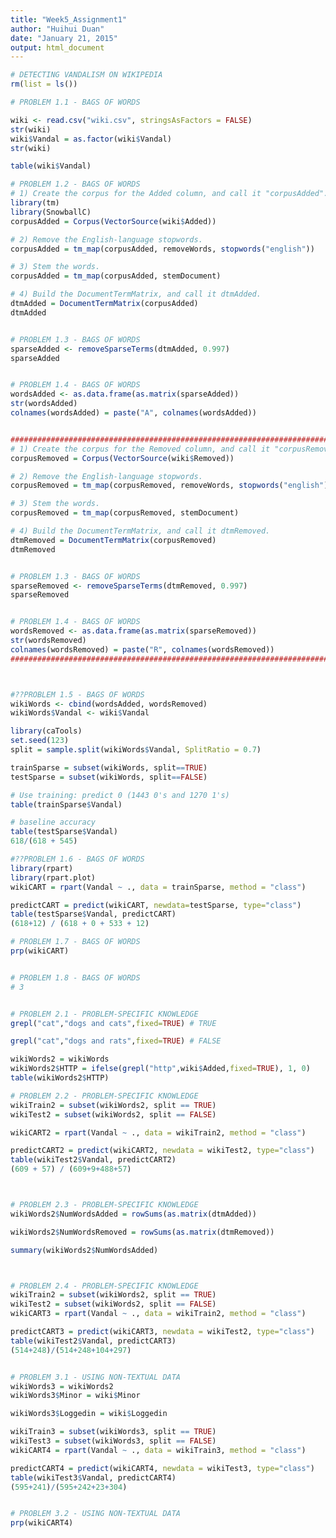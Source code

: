 ```yaml
---
title: "Week5_Assignment1"
author: "Huihui Duan"
date: "January 21, 2015"
output: html_document
---
```


```r
# DETECTING VANDALISM ON WIKIPEDIA
rm(list = ls())

# PROBLEM 1.1 - BAGS OF WORDS

wiki <- read.csv("wiki.csv", stringsAsFactors = FALSE)
str(wiki)
wiki$Vandal = as.factor(wiki$Vandal)
str(wiki)

table(wiki$Vandal)

# PROBLEM 1.2 - BAGS OF WORDS
# 1) Create the corpus for the Added column, and call it "corpusAdded".
library(tm)
library(SnowballC)
corpusAdded = Corpus(VectorSource(wiki$Added))

# 2) Remove the English-language stopwords.
corpusAdded = tm_map(corpusAdded, removeWords, stopwords("english"))

# 3) Stem the words.
corpusAdded = tm_map(corpusAdded, stemDocument)

# 4) Build the DocumentTermMatrix, and call it dtmAdded.
dtmAdded = DocumentTermMatrix(corpusAdded)
dtmAdded


# PROBLEM 1.3 - BAGS OF WORDS
sparseAdded <- removeSparseTerms(dtmAdded, 0.997)
sparseAdded


# PROBLEM 1.4 - BAGS OF WORDS
wordsAdded <- as.data.frame(as.matrix(sparseAdded))
str(wordsAdded)
colnames(wordsAdded) = paste("A", colnames(wordsAdded))


################################################################################
# 1) Create the corpus for the Removed column, and call it "corpusRemoved".
corpusRemoved = Corpus(VectorSource(wiki$Removed))

# 2) Remove the English-language stopwords.
corpusRemoved = tm_map(corpusRemoved, removeWords, stopwords("english"))

# 3) Stem the words.
corpusRemoved = tm_map(corpusRemoved, stemDocument)

# 4) Build the DocumentTermMatrix, and call it dtmRemoved.
dtmRemoved = DocumentTermMatrix(corpusRemoved)
dtmRemoved


# PROBLEM 1.3 - BAGS OF WORDS
sparseRemoved <- removeSparseTerms(dtmRemoved, 0.997)
sparseRemoved


# PROBLEM 1.4 - BAGS OF WORDS
wordsRemoved <- as.data.frame(as.matrix(sparseRemoved))
str(wordsRemoved)
colnames(wordsRemoved) = paste("R", colnames(wordsRemoved))
################################################################################



#??PROBLEM 1.5 - BAGS OF WORDS
wikiWords <- cbind(wordsAdded, wordsRemoved)
wikiWords$Vandal <- wiki$Vandal

library(caTools)
set.seed(123)
split = sample.split(wikiWords$Vandal, SplitRatio = 0.7)

trainSparse = subset(wikiWords, split==TRUE)
testSparse = subset(wikiWords, split==FALSE)

# Use training: predict 0 (1443 0's and 1270 1's)
table(trainSparse$Vandal)

# baseline accuracy
table(testSparse$Vandal)
618/(618 + 545)

#??PROBLEM 1.6 - BAGS OF WORDS
library(rpart)
library(rpart.plot)
wikiCART = rpart(Vandal ~ ., data = trainSparse, method = "class")

predictCART = predict(wikiCART, newdata=testSparse, type="class")
table(testSparse$Vandal, predictCART)
(618+12) / (618 + 0 + 533 + 12)

# PROBLEM 1.7 - BAGS OF WORDS  
prp(wikiCART)


# PROBLEM 1.8 - BAGS OF WORDS
# 3


# PROBLEM 2.1 - PROBLEM-SPECIFIC KNOWLEDGE
grepl("cat","dogs and cats",fixed=TRUE) # TRUE

grepl("cat","dogs and rats",fixed=TRUE) # FALSE

wikiWords2 = wikiWords
wikiWords2$HTTP = ifelse(grepl("http",wiki$Added,fixed=TRUE), 1, 0)
table(wikiWords2$HTTP)

# PROBLEM 2.2 - PROBLEM-SPECIFIC KNOWLEDGE
wikiTrain2 = subset(wikiWords2, split == TRUE)
wikiTest2 = subset(wikiWords2, split == FALSE)

wikiCART2 = rpart(Vandal ~ ., data = wikiTrain2, method = "class")

predictCART2 = predict(wikiCART2, newdata = wikiTest2, type="class")
table(wikiTest2$Vandal, predictCART2)
(609 + 57) / (609+9+488+57)



# PROBLEM 2.3 - PROBLEM-SPECIFIC KNOWLEDGE
wikiWords2$NumWordsAdded = rowSums(as.matrix(dtmAdded))

wikiWords2$NumWordsRemoved = rowSums(as.matrix(dtmRemoved))

summary(wikiWords2$NumWordsAdded)



# PROBLEM 2.4 - PROBLEM-SPECIFIC KNOWLEDGE 
wikiTrain2 = subset(wikiWords2, split == TRUE)
wikiTest2 = subset(wikiWords2, split == FALSE)
wikiCART3 = rpart(Vandal ~ ., data = wikiTrain2, method = "class")

predictCART3 = predict(wikiCART3, newdata = wikiTest2, type="class")
table(wikiTest2$Vandal, predictCART3) 
(514+248)/(514+248+104+297)


# PROBLEM 3.1 - USING NON-TEXTUAL DATA
wikiWords3 = wikiWords2
wikiWords3$Minor = wiki$Minor

wikiWords3$Loggedin = wiki$Loggedin

wikiTrain3 = subset(wikiWords3, split == TRUE)
wikiTest3 = subset(wikiWords3, split == FALSE)
wikiCART4 = rpart(Vandal ~ ., data = wikiTrain3, method = "class")

predictCART4 = predict(wikiCART4, newdata = wikiTest3, type="class")
table(wikiTest3$Vandal, predictCART4)
(595+241)/(595+242+23+304) 


# PROBLEM 3.2 - USING NON-TEXTUAL DATA
prp(wikiCART4)



```